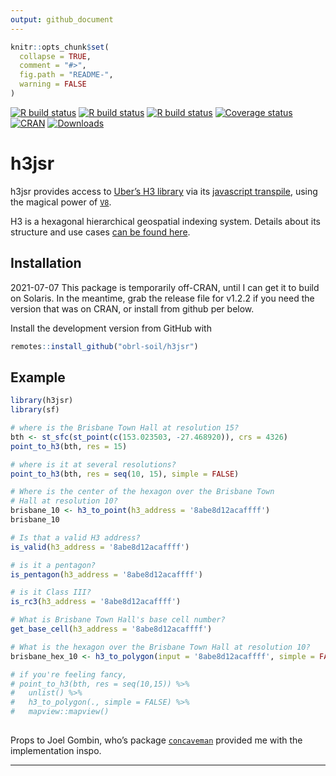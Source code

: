 ```yaml
---
output: github_document
---
```


<!-- README.md is generated from README.Rmd. Please edit that file -->

```r
knitr::opts_chunk$set(
  collapse = TRUE,
  comment = "#>",
  fig.path = "README-",
  warning = FALSE
)
```

[![R build status](https://github.com/obrl-soil/h3jsr/workflows/R-CMD-check/badge.svg)](https://github.com/obrl-soil/h3jsr/actions)
[![R build status](https://github.com/obrl-soil/h3jsr/workflows/test-coverage/badge.svg)](https://github.com/obrl-soil/h3jsr/actions)
[![R build status](https://github.com/obrl-soil/h3jsr/workflows/pkgdown/badge.svg)](https://github.com/obrl-soil/h3jsr/actions)
[![Coverage status](https://codecov.io/gh/obrl-soil/h3jsr/branch/master/graph/badge.svg)](https://codecov.io/github/obrl-soil/h3jsr?branch=master)
[![CRAN](https://www.r-pkg.org/badges/version/h3jsr)](https://cran.r-project.org/package=h3jsr)
[![Downloads](https://cranlogs.r-pkg.org/badges/grand-total/h3jsr)](https://www.r-pkg.org/pkg/h3jsr)

# h3jsr

h3jsr provides access to [Uber's H3 library](https://github.com/uber/h3) via its [javascript transpile](https://github.com/uber/h3-js), using the magical power of [`V8`](https://github.com/jeroen/v8).

H3 is a hexagonal hierarchical geospatial indexing system. Details about its structure and use cases [can be found here](https://h3geo.org/docs/).

## Installation

2021-07-07 This package is temporarily off-CRAN, until I can get it to build on Solaris. In the meantime, grab the release file for v1.2.2 if you need the version that was on CRAN, or install from github per below.

Install the development version from GitHub with

```r
remotes::install_github("obrl-soil/h3jsr")
```

## Example

```r
library(h3jsr)
library(sf)

# where is the Brisbane Town Hall at resolution 15?
bth <- st_sfc(st_point(c(153.023503, -27.468920)), crs = 4326)
point_to_h3(bth, res = 15)

# where is it at several resolutions?
point_to_h3(bth, res = seq(10, 15), simple = FALSE)

# Where is the center of the hexagon over the Brisbane Town 
# Hall at resolution 10?
brisbane_10 <- h3_to_point(h3_address = '8abe8d12acaffff')
brisbane_10

# Is that a valid H3 address?
is_valid(h3_address = '8abe8d12acaffff')

# is it a pentagon?
is_pentagon(h3_address = '8abe8d12acaffff')

# is it Class III?
is_rc3(h3_address = '8abe8d12acaffff')

# What is Brisbane Town Hall's base cell number?
get_base_cell(h3_address = '8abe8d12acaffff')

# What is the hexagon over the Brisbane Town Hall at resolution 10?
brisbane_hex_10 <- h3_to_polygon(input = '8abe8d12acaffff', simple = FALSE)

# if you're feeling fancy,
# point_to_h3(bth, res = seq(10,15)) %>%
#   unlist() %>%
#   h3_to_polygon(., simple = FALSE) %>%
#   mapview::mapview()
  
```

Props to Joel Gombin, who's package [`concaveman`](https://github.com/joelgombin/concaveman) provided me with the implementation inspo.

***
